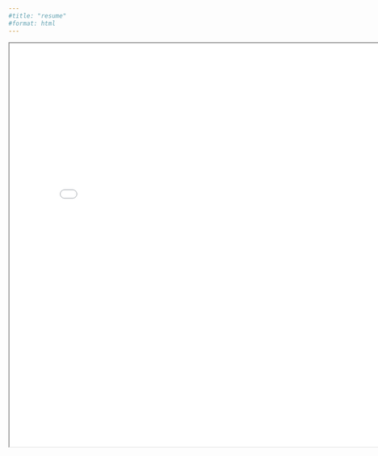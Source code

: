 ```yaml
---
#title: "resume"
#format: html
---
```


<iframe width="800" height="800" src="May Halfon Resume Feb 2025.pdf">

</iframe>
